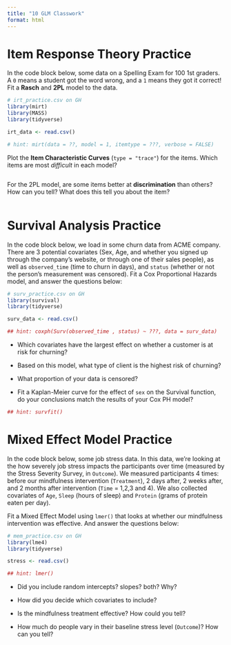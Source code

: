```yaml
---
title: "10 GLM Classwork"
format: html
---
```


# Item Response Theory Practice

In the code block below, some data on a Spelling Exam for 100 1st graders. A `0` means a student got the word wrong, and a `1` means they got it correct! Fit a **Rasch** and **2PL** model to the data.

```r
# irt_practice.csv on GH
library(mirt)
library(MASS)
library(tidyverse)

irt_data <- read.csv()

# hint: mirt(data = ??, model = 1, itemtype = ???, verbose = FALSE)

```

Plot the **Item Characteristic Curves** (`type = "trace"`) for the items. Which items are most *difficult* in each model?

```r

```

For the 2PL model, are some items better at **discrimination** than others? How can you tell? What does this tell you about the item?

```r

```

# Survival Analysis Practice

In the code block below, we load in some churn data from ACME company. There are 3 potential covariates (Sex, Age, and whether you signed up through the company's website, or through one of their sales people), as well as `observed_time` (time to churn in days), and `status` (whether or not the person's measurement was censored). Fit a Cox Proportional Hazards model, and answer the questions below:

```r
# surv_practice.csv on GH
library(survival)
library(tidyverse)

surv_data <- read.csv()

## hint: coxph(Surv(observed_time , status) ~ ???, data = surv_data)
```

-   Which covariates have the largest effect on whether a customer is at risk for churning?

-   Based on this model, what type of client is the highest risk of churning?

-   What proportion of your data is censored?

-   Fit a Kaplan-Meier curve for the effect of `sex` on the Survival function, do your conclusions match the results of your Cox PH model?

```r
## hint: survfit() 
```

# Mixed Effect Model Practice

In the code block below, some job stress data. In this data, we're looking at the how severely job stress impacts the participants over time (measured by the Stress Severity Survey, in `Outcome`). We measured participants 4 times: before our mindfulness intervention (`Treatment`), 2 days after, 2 weeks after, and 2 months after intervention (`Time` = 1,2,3 and 4). We also collected covariates of `Age`, `Sleep` (hours of sleep) and `Protein` (grams of protein eaten per day).

Fit a Mixed Effect Model using `lmer()` that looks at whether our mindfulness intervention was effective. And answer the questions below:

```r
# mem_practice.csv on GH
library(lme4)
library(tidyverse)

stress <- read.csv()

## hint: lmer()
```

-   Did you include random intercepts? slopes? both? Why?

-   How did you decide which covariates to include?

-   Is the mindfulness treatment effective? How could you tell?

-   How much do people vary in their baseline stress level (`Outcome`)? How can you tell?
